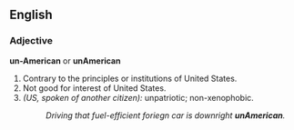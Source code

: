 ==English==

===Adjective===
'''un-American''' or '''unAmerican'''
#Contrary to the principles or institutions of United States.
#Not good for interest of United States.
#''(US, spoken of another citizen):'' unpatriotic; non-xenophobic.
#:''Driving that fuel-efficient foriegn car is downright '''unAmerican'''.''